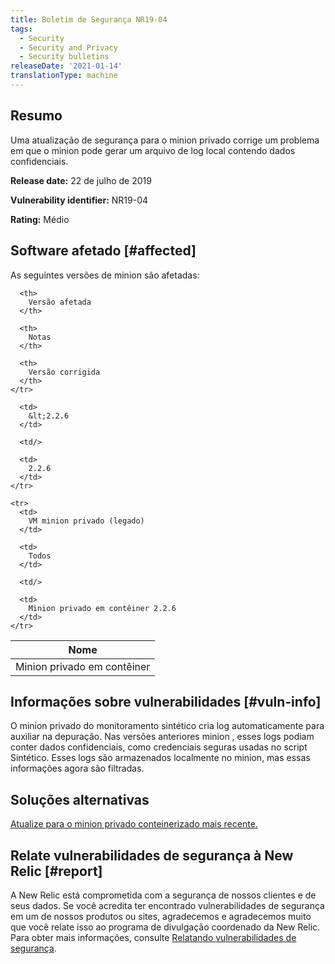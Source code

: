 ```yaml
---
title: Boletim de Segurança NR19-04
tags:
  - Security
  - Security and Privacy
  - Security bulletins
releaseDate: '2021-01-14'
translationType: machine
---
```


## Resumo

Uma atualização de segurança para o minion privado corrige um problema em que o minion pode gerar um arquivo de log local contendo dados confidenciais.

<DNT>**Release date:**</DNT> 22 de julho de 2019

<DNT>**Vulnerability identifier:**</DNT> NR19-04

<DNT>**Rating:**</DNT> Médio

## Software afetado [#affected]

As seguintes versões de minion são afetadas:

<table>
  <thead>
    <tr>
      <th>
        Nome
      </th>

      <th>
        Versão afetada
      </th>

      <th>
        Notas
      </th>

      <th>
        Versão corrigida
      </th>
    </tr>
  </thead>

  <tbody>
    <tr>
      <td>
        Minion privado em contêiner
      </td>

      <td>
        &lt;2.2.6
      </td>

      <td/>

      <td>
        2.2.6
      </td>
    </tr>

    <tr>
      <td>
        VM minion privado (legado)
      </td>

      <td>
        Todos
      </td>

      <td/>

      <td>
        Minion privado em contêiner 2.2.6
      </td>
    </tr>
  </tbody>
</table>

## Informações sobre vulnerabilidades [#vuln-info]

O minion privado do monitoramento sintético cria log automaticamente para auxiliar na depuração. Nas versões anteriores minion , esses logs podiam conter dados confidenciais, como credenciais seguras usadas no script Sintético. Esses logs são armazenados localmente no minion, mas essas informações agora são filtradas.

## Soluções alternativas

[Atualize para o minion privado conteinerizado mais recente.](/docs/synthetics/new-relic-synthetics/private-locations/install-containerized-private-minions-cpms#install-update)

## Relate vulnerabilidades de segurança à New Relic [#report]

A New Relic está comprometida com a segurança de nossos clientes e de seus dados. Se você acredita ter encontrado vulnerabilidades de segurança em um de nossos produtos ou sites, agradecemos e agradecemos muito que você relate isso ao programa de divulgação coordenado da New Relic. Para obter mais informações, consulte [Relatando vulnerabilidades de segurança](/docs/security/new-relic-security/data-privacy/reporting-security-vulnerabilities).

